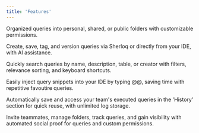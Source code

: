 ```yaml
---
title: 'Features'
---
```


<CardGroup cols={2}>
  <Card title="Folders" icon="folder"
  href="/importqueries_datagrip">
    Organized queries into personal, shared, or public folders with customizable permissions.
  </Card>

  <Card title="Queries & Versions" icon="square-code"
  href="/importqueries_snowflake">
   Create, save, tag, and version queries via Sherloq or directly from your IDE, with AI assistance.
  </Card>

  <Card title="Search" icon="magnifying-glass"
  href="/importqueries_bigquery">
    Quickly search queries by name, description, table, or creator with filters, relevance sorting, and keyboard shortcuts.
  </Card>

  <Card title="Snippet Injection in IDE " icon="laptop-code"
  href="/importqueries_athena">
Easily inject query snippets into your IDE by typing @@, saving time with repetitive favoutire queries.



  </Card>

  <Card title="Query History Logs" icon="clock-rotate-left"
  href="/importqueries_tableau">
    Automatically save and access your team's executed queries in the 'History' section for quick reuse, with unlimited log storage.
  </Card>

  <Card title="Collaboration" icon="screen-users"
  href="/importqueries_github">
    Invite teammates, manage folders, track queries, and gain visibility with automated social proof for queries and custom permissions.
  </Card>

</CardGroup>